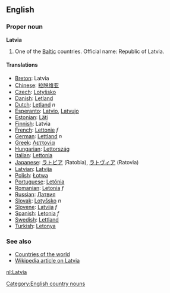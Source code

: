 ==English==
===Proper noun===
'''Latvia'''

# One of the [[Baltic]] countries. Official name: Republic of Latvia.
==== Translations ====
*[[Breton]]: Latvia
*[[Chinese]]: [[拉脱维亚]]
*[[Czech]]: [[Lotyšsko]]
*[[Danish]]: [[Letland]]
*[[Dutch]]: [[Letland]] ''n''
*[[Esperanto]]: [[Latvio]], [[Latvujo]]
*[[Estonian]]: [[Läti]]
*[[Finnish]]: Latvia
*[[French]]: [[Lettonie]] ''f''
*[[German]]: [[Lettland]] ''n''
*[[Greek]]: [[Λεττονία]]
*[[Hungarian]]: [[Lettország]]
*[[Italian]]: [[Lettonia]]
*[[Japanese]]: [[ラトビア]] (Ratobia), [[ラトヴィア]] (Ratovia)
*[[Latvian]]: [[Latvija]]
*[[Polish]]: [[Łotwa]]
*[[Portuguese]]: [[Letónia]]
*[[Romanian]]: [[Letonia]] ''f''
*[[Russian]]: [[Латвия]]
*[[Slovak]]: [[Lotyšsko]] ''n''
*[[Slovene]]: [[Latvija]] ''f''
*[[Spanish]]: [[Letonia]] ''f''
*[[Swedish]]: [[Lettland]]
*[[Turkish]]: [[Letonya]]

===See also===
*[[Countries of the world]]
*[[w:Latvia|Wikipedia article on Latvia]]
[[Category:English country nouns]]
[[nl:Latvia]]